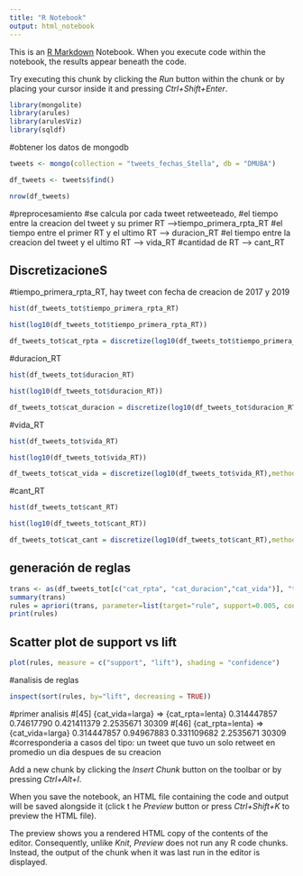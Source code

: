 ```yaml
---
title: "R Notebook"
output: html_notebook
---
```


This is an [R Markdown](http://rmarkdown.rstudio.com) Notebook. When you execute code within the notebook, the results appear beneath the code. 

Try executing this chunk by clicking the *Run* button within the chunk or by placing your cursor inside it and pressing *Ctrl+Shift+Enter*. 

```r
library(mongolite)
library(arules)
library(arulesViz)
library(sqldf)
```

#obtener los datos de mongodb
```r
tweets <- mongo(collection = "tweets_fechas_Stella", db = "DMUBA")

df_tweets <- tweets$find()

nrow(df_tweets)
```
#preprocesamiento 
#se calcula por cada tweet retweeteado,
#el tiempo entre la creacion del tweet y su primer RT -->tiempo_primera_rpta_RT
#el tiempo entre el primer RT y el ultimo RT ---> duracion_RT
#el tiempo entre la creacion del tweet y el ultimo RT ---> vida_RT
#cantidad de RT ---> cant_RT


## DiscretizacioneS

#tiempo_primera_rpta_RT, hay tweet con fecha de creacion de 2017 y 2019
```r
hist(df_tweets_tot$tiempo_primera_rpta_RT)
```


```r
hist(log10(df_tweets_tot$tiempo_primera_rpta_RT))
```
```r
df_tweets_tot$cat_rpta = discretize(log10(df_tweets_tot$tiempo_primera_rpta_RT),method = "fixed", breaks = c(-Inf, 1, 3, 4, 5, Inf), labels=c("rapidisima","muy rapida", "rapida", "lenta", "muy lenta") )
```
#duracion_RT
```r
hist(df_tweets_tot$duracion_RT)
```

```r
hist(log10(df_tweets_tot$duracion_RT))
```

```r
df_tweets_tot$cat_duracion = discretize(log10(df_tweets_tot$duracion_RT),method = "fixed", breaks = c(-Inf, 1, 3, 4, 5, Inf), labels=c("muy poca", "poca","media","larga","muy larga") )
```

#vida_RT
```r
hist(df_tweets_tot$vida_RT)
```

```r
hist(log10(df_tweets_tot$vida_RT))
```
```r
df_tweets_tot$cat_vida = discretize(log10(df_tweets_tot$vida_RT),method = "fixed", breaks = c(-Inf, 1, 3, 4, 5, Inf), labels=c("muy corta", "corta","media","larga","muy larga") )
```

#cant_RT
```r
hist(df_tweets_tot$cant_RT)
```

```r
hist(log10(df_tweets_tot$cant_RT))
```
```r
df_tweets_tot$cat_cant = discretize(log10(df_tweets_tot$cant_RT),method = "fixed", breaks = c(-Inf, 1.5, 3, Inf), labels=c("baja", "media", "alta"))
```

## generación de reglas
```r
trans <- as(df_tweets_tot[c("cat_rpta", "cat_duracion","cat_vida")], "transactions")
summary(trans)
rules = apriori(trans, parameter=list(target="rule", support=0.005, confidence=0.05))
print(rules)

```


## Scatter plot de support vs lift
```r
plot(rules, measure = c("support", "lift"), shading = "confidence")
```

#analisis de reglas
```r
inspect(sort(rules, by="lift", decreasing = TRUE))
```

#primer analisis
#[45]  {cat_vida=larga}                            => {cat_rpta=lenta}         0.314447857 0.74617790 0.421411379  2.2535671 30309
#[46]  {cat_rpta=lenta}                            => {cat_vida=larga}         0.314447857 0.94967883 0.331109682  2.2535671 30309
#corresponderia a casos del tipo: un tweet que tuvo un solo retweet en promedio un dia despues de su creacion


Add a new chunk by clicking the *Insert Chunk* button on the toolbar or by pressing *Ctrl+Alt+I*.

When you save the notebook, an HTML file containing the code and output will be saved alongside it (click t
he *Preview* button or press *Ctrl+Shift+K* to preview the HTML file).

The preview shows you a rendered HTML copy of the contents of the editor. Consequently, unlike *Knit*, *Preview* does not run any R code chunks. Instead, the output of the chunk when it was last run in the editor is displayed.
